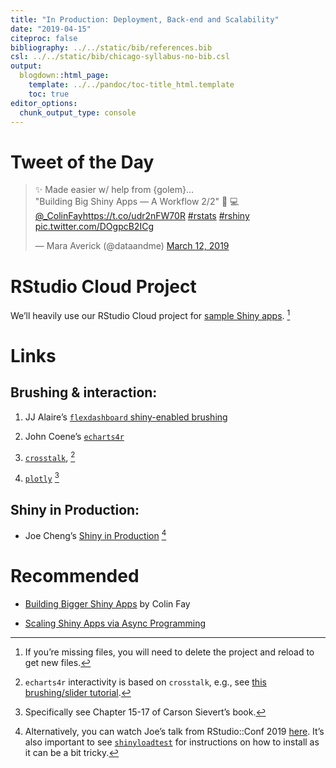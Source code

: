 ```yaml
---
title: "In Production: Deployment, Back-end and Scalability"
date: "2019-04-15"
citeproc: false
bibliography: ../../static/bib/references.bib
csl: ../../static/bib/chicago-syllabus-no-bib.csl
output:
  blogdown::html_page:
    template: ../../pandoc/toc-title_html.template
    toc: true
editor_options: 
  chunk_output_type: console
---
```


# Tweet of the Day

<blockquote class="twitter-tweet" data-lang="en"><p lang="en" dir="ltr">✨ Made easier w/ help from {golem}…<br>&quot;Building Big Shiny Apps — A Workflow 2/2&quot; 👨
💻 <a href="https://twitter.com/_ColinFay?ref_src=twsrc%5Etfw">@_ColinFay</a><a href="https://t.co/udr2nFW70R">https://t.co/udr2nFW70R</a> <a href="https://twitter.com/hashtag/rstats?src=hash&amp;ref_src=twsrc%5Etfw">#rstats</a> <a href="https://twitter.com/hashtag/rshiny?src=hash&amp;ref_src=twsrc%5Etfw">#rshiny</a> <a href="https://t.co/DOgpcB2ICg">pic.twitter.com/DOgpcB2ICg</a></p>&mdash; Mara Averick (@dataandme) <a href="https://twitter.com/dataandme/status/1105453898603642880?ref_src=twsrc%5Etfw">March 12, 2019</a></blockquote>
<script async src="https://platform.twitter.com/widgets.js" charset="utf-8"></script>


# RStudio Cloud Project

We'll heavily use our RStudio Cloud project for [sample Shiny apps](https://rstudio.cloud/spaces/7976/project/256282). ^[If you're missing files, you will need to delete the project and reload to get new files.]

# Links

## Brushing & interaction:

1. JJ Alaire's [`flexdashboard` shiny-enabled brushing](https://jjallaire.shinyapps.io/shiny-ggplot2-brushing/)

2. John Coene's [`echarts4r`](https://echarts4r.john-coene.com/articles/shiny.html)

3. [`crosstalk`](https://rstudio.github.io/crosstalk/using.html), ^[`echarts4r` interactivity is based on `crosstalk`, e.g., see [this brushing/slider tutorial](https://echarts4r.john-coene.com/articles/brush.html).] 

4. [`plotly`](https://plotly-r.com/linking-views-with-shiny.html) ^[Specifically see Chapter 15-17 of Carson Sievert's book.]

## Shiny in Production:

- Joe Cheng's [Shiny in Production](https://speakerdeck.com/jcheng5/shiny-in-production) ^[Alternatively, you can watch Joe's talk from RStudio::Conf 2019 [here](https://resources.rstudio.com/rstudio-conf-2019/shiny-in-production-principles-practices-and-tools-joe-cheng). It's also important to see [`shinyloadtest`](https://rstudio.github.io/shinyloadtest/) for instructions on how to install as it can be a bit tricky.]

# Recommended

- [Building Bigger Shiny Apps](https://thinkr-open.github.io/building-shiny-apps-workflow/) by Colin Fay

- [Scaling Shiny Apps via Async Programming](https://github.com/rstudio/webinars/blob/master/56-scaling-shiny-apps/Scaling%20Shiny%20apps%20with%20async%20programming.pdf)


